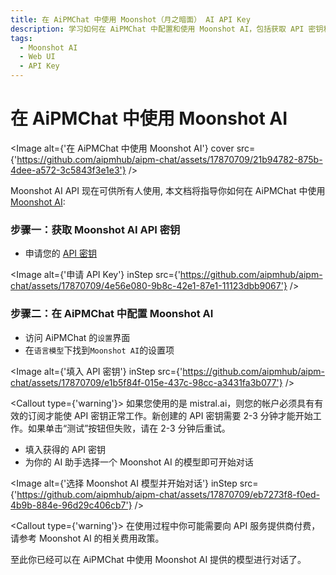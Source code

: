 ```yaml
---
title: 在 AiPMChat 中使用 Moonshot（月之暗面） AI API Key
description: 学习如何在 AiPMChat 中配置和使用 Moonshot AI，包括获取 API 密钥和选择适合的 AI 模型进行对话。
tags:
  - Moonshot AI
  - Web UI
  - API Key
---
```


# 在 AiPMChat 中使用 Moonshot AI

<Image
  alt={'在 AiPMChat 中使用 Moonshot AI'}
  cover
  src={'https://github.com/aipmhub/aipm-chat/assets/17870709/21b94782-875b-4dee-a572-3c5843f3e1e3'}
/>

Moonshot AI API 现在可供所有人使用, 本文档将指导你如何在 AiPMChat 中使用 [Moonshot AI](https://www.moonshot.cn/):

<Steps>

### 步骤一：获取 Moonshot AI API 密钥

- 申请您的 [API 密钥](https://platform.moonshot.cn/console/api-keys)

<Image
  alt={'申请 API Key'}
  inStep
  src={'https://github.com/aipmhub/aipm-chat/assets/17870709/4e56e080-9b8c-42e1-87e1-11123dbb9067'}
/>

### 步骤二：在 AiPMChat 中配置 Moonshot AI

- 访问 AiPMChat 的`设置`界面
- 在`语言模型`下找到`Moonshot AI`的设置项

<Image
  alt={'填入 API 密钥'}
  inStep
  src={'https://github.com/aipmhub/aipm-chat/assets/17870709/e1b5f84f-015e-437c-98cc-a3431fa3b077'}
/>

<Callout type={'warning'}>
  如果您使用的是 mistral.ai，则您的帐户必须具有有效的订阅才能使 API 密钥正常工作。新创建的 API
  密钥需要 2-3 分钟才能开始工作。如果单击“测试”按钮但失败，请在 2-3 分钟后重试。
</Callout>

- 填入获得的 API 密钥
- 为你的 AI 助手选择一个 Moonshot AI 的模型即可开始对话

<Image
  alt={'选择 Moonshot AI 模型并开始对话'}
  inStep
  src={'https://github.com/aipmhub/aipm-chat/assets/17870709/eb7273f8-f0ed-4b9b-884e-96d29c406cb7'}
/>

<Callout type={'warning'}>
  在使用过程中你可能需要向 API 服务提供商付费，请参考 Moonshot AI 的相关费用政策。
</Callout>

</Steps>

至此你已经可以在 AiPMChat 中使用 Moonshot AI 提供的模型进行对话了。
